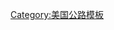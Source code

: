 {{Navbox
|name  = US state highway categories
|title = [[美国的编号公路]]分类
|state = {{{state|autocollapse}}}
|listclass=hlist
|group1 = 全国性公路
|list1  =
*[[:Category:州際公路系統|州际公路系统]]
*[[:Category:美國國道|美国国道]]

|group2 = [[:Category:美国各州州道|州级公路]]
|list2  =
*[[:Category:阿拉巴馬州州道|阿拉巴馬州]]
*[[:Category:阿拉斯加州州道|阿拉斯加州]]
*[[:Category:亚利桑那州州道|亚利桑那州]]
*[[:Category:阿肯色州州道|阿肯色州]]
*[[:Category:加利福尼亚州州道|加利福尼亚州]]
*[[:Category:科罗拉多州州道|科罗拉多州]]
*[[:Category:康乃狄克州州道|康乃狄克州]]
*[[:Category:德拉瓦州州道|德拉瓦州]]
*[[:Category:佛羅里達州州道|佛羅里達州]]
*[[:Category:喬治亞州州道|喬治亞州]]
*[[:Category:夏威夷州州道|夏威夷州]]
*[[:Category:爱达荷州州道|爱达荷州]]
*[[:Category:伊利诺伊州州道|伊利诺伊州]]
*[[:Category:印第安納州州道|印第安納州]]
*[[:Category:愛荷華州州道|愛荷華州]]
*[[:Category:堪薩斯州州道|堪薩斯州]]
*[[:Category:肯塔基州州道|肯塔基州]]
*[[:Category:路易斯安那州州道|路易斯安那州]]
*[[:Category:緬因州州道|緬因州]]
*[[:Category:马里兰州州道|马里兰州]]
*[[:Category:麻薩諸塞州編號公路|麻薩諸塞州]]
*[[:Category:密西根州州道|密西根州]]
*[[:Category:明尼蘇達州州道|明尼蘇達州]]
*[[:Category:密西西比州州道|密西西比州]]
*[[:Category:密苏里州州道|密苏里州]]
*[[:Category:蒙大拿州州道|蒙大拿州]]
*[[:Category:內布拉斯加州州道|內布拉斯加州]]
*[[:Category:內華達州州道|內華達州]]
*[[:Category:新罕布夏州州道|新罕布夏州]]
*[[:Category:新泽西州州道|新泽西州]]
*[[:Category:新墨西哥州州道|新墨西哥州]]
*[[:Category:纽约州州道|纽约州]]
*[[:Category:北卡羅萊納州州道|北卡羅萊納州]]
*[[:Category:北達科他州州道|北達科他州]]
*[[:Category:俄亥俄州州道|俄亥俄州]]
*[[:Category:奧克拉荷馬州州道|奧克拉荷馬州]]
*[[:Category:俄勒冈州州道|俄勒冈州]]
*[[:Category:宾夕法尼亚州州道|宾夕法尼亚州]]
*[[:Category:羅德島州編號公路|羅德島州]]
*[[:Category:南卡羅萊納州州道|南卡羅萊納州]]
*[[:Category:南達科他州州道|南達科他州]]
*[[:Category:田納西州州道|田納西州]]
*[[:Category:德克萨斯州州道|德克萨斯州]]
*[[:Category:犹他州州道|犹他州]]
*[[:Category:佛蒙特州州道|佛蒙特州]]
*[[:Category:弗吉尼亚州州道|弗吉尼亚州]]
*[[:Category:华盛顿州州道|华盛顿州]]
*[[:Category:西維吉尼亞州州道|西維吉尼亞州]]
*[[:Category:威斯康辛州州道|威斯康辛州]]
*[[:Category:懷俄明州州道|懷俄明州]]

|group3 = 其他区域
|list3  = 
*[[:Category:華盛頓哥倫比亞特區公路|华盛顿哥伦比亚特区]]
*[[:Category:關島公路|关岛]]
*[[:Category:波多黎各公路|波多黎各]]
*[[:Category:美屬維京群島公路|美属维尔京群岛]]
}}<noinclude>
{{collapsible option}}

[[Category:美国公路模板]]
[[Category:美國導航模板|{{PAGENAME}}]]
</noinclude>